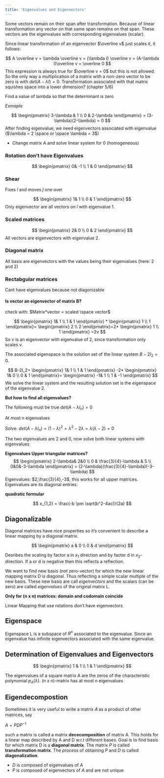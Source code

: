 ```yaml
---
title: 'Eigenvalues and Eigenvectors'
---
```

Some vectors remain on their span after transformation. Because of linear transformation any vector on that same span remains on that span. These vectors are the eigenvalues with corresponding eigenvalues (scalar). 

Since linear transformation of an eigenvector $\overline v$ just scales it, it follows:

$$
A \overline v = \lambda \overline v
= (\lambda I) \overline v
= (A-\lambda I)\overline v = \overline 0
$$
This expression is always true for $\overline v = 0$ but this is not allowed. So the only way a multiplication of a matrix with a non-zero vector to be zero is with $det(A-\lambda I)=0$. Transformation associated with that matrix squishes space into a lower dimension? (chapter 5/6)

:::{.callout-note}
Find a value of lambda so that the determinant is zero
:::

*Exmaple*

$$
\begin{pmatrix} 
3-\lambda & 1 \\
0 & 2-\lambda
\end{pmatrix}
= (3-\lambda)(2-\lambda) = 0
$$
After finding eigenvalue, we need eigenvectors associated with eigenvalue ($\lambda = 2 \space or \space \lambda = 3$)

- Change matrix A and solve linear system for 0 (homogeneous)

### Rotation don't have Eigenvalues

$$
\begin{pmatrix} 
0& -1 \\
1 & 0
\end{pmatrix}
$$

### Shear

Fixes $î$ and moves $\hat j$ one over

$$
\begin{pmatrix} 
1& 1 \\
0 & 1
\end{pmatrix}
$$
Only eigenvector are all vectors on $î$ with eigenvalue 1. 

### Scaled matrices

$$
\begin{pmatrix} 
2& 0 \\
0 & 2
\end{pmatrix}
$$
All vectors are eigenvectors with eigenvalue 2. 

### Diagonal matrix

All basis are eigenvectors with the values being their eigenvalues (here: 2 and 2)

### Rectabgular matrices

Cant have eigenvalues because not diagonizable

#### Is vector an eigenvector of matrix B?

check with: $Matrix*vector = scaled \space vector$


$$
\begin{pmatrix} 
    1& 1 \\
    1 & 1
\end{pmatrix} * 
\begin{pmatrix} 
    1 \\
    1
\end{pmatrix}=
\begin{pmatrix} 
    2 \\
    2
\end{pmatrix}=2*
\begin{pmatrix} 
    1 \\
    1
\end{pmatrix} =2v
$$
So $v$ is an eigenvector with eigenvalue of 2, since transformation only scales v.  

The associated eigenspace is the solution set of the linear system $B-2I_2=0$.

$$
B-2I_2=
\begin{pmatrix} 
    1& 1 \\
    1 & 1
\end{pmatrix} -2*
\begin{pmatrix} 
    1& 0 \\
    0 & 1
\end{pmatrix}= 
\begin{pmatrix} 
    -1& 1 \\
    1 & -1
\end{pmatrix}
$$
We solve the linear system and the resulting solution set is the eigenspace of the eigenvalue 2. 

**But how to find all eigenvalues?**

The following must be true $det(A-\lambda I_n)= 0$

:::{.callout-note}
At most n eigenvalues
:::

Solve: $det(A-\lambda I_n)= (1-\lambda)^2 = \lambda^2-2\lambda = \lambda(\lambda-2)=0$

The two eigenvalues are 2 and 0, now solve both linear systems with eigenvalues

**Eigenvalues Upper triangular matrices?**
$$
\begin{pmatrix} 
    2-\lambda& 2&0 \\
    0 & \frac{3}{4}-\lambda & 5 \\
    0&0&-3-\lambda
\end{pmatrix} = (2-\lambda)(\frac{3}{4}-\lambda)(-3-\lambda)
$$
Eigenvalues: $2,\frac{3}{4},-3$, this works for all upper matrices. Eigenvalues are its diagonal entries.

**quadratic formular**

$$
x_{1,2} = \frac{-b \pm \sqrt(b^2-4ac)}{2a} 
$$ 

## Diagonalizable 
Diagonal matrices have nice properties so it's convenient to describe a linear mapping by a diagonal matrix.

$$
\begin{pmatrix} 
a & 0 \\
0 & d
\end{pmatrix}
$$

Desribes the scaling by factor a in $x_1$ direction and by factor d in $x_2$-direction. If a or d is negative then this reflects a reflection.

:::{.callout-note}
We want to find new basis (not zero-vector) for which the new linear mapping matrix D is diagonal. Thus reflecting a simple scalar multiple of the new basis. 
These new basis are call *eigenvectors* and the scalars (can be zero) are called *eigenvalues* of the original matrix L.

**Only for (n x n) matrices: domain and codomain coincide**
:::

Linear Mapping that use rotations don't have eigenvectors

## Eigenspace

Eigenspace L is a subspace of $R^n$ associated to the eigenvalue. Since an eigenvalue has infinite eigenvectors associated with the same eigenvalue. 

## Determination of Eigenvalues and Eigenvectors

$$
\begin{pmatrix} 
1 & 1 \\
1 & 1
\end{pmatrix}
$$

:::{.callout-note}
The eigenvalues of a square matrix A are the zeros of the characteristic polynomial $p_A(\lambda)$.
(n x n)-matrix has at most n eigenvalues
:::

## Eigendecompostion

Sometimes it is very useful to write a matrix 𝐴 as a product of other matrices, say

$A=PDP^{-1}$

such a matrix is called a matrix **dececomposition** of matrix A. This holds for a linear map described by A and D w.r.t different bases. Goal is to find basis for which matrix D is a **diagonal matrix**. The matrix $P$ is called **transformation matrix**. The *process* of obtaining $P$ and $D$ is called **diagonalization**.

- $D$ is composed of eigenvalues of $A$
- $P$ is composed of eigenvectors of $A$ and are not unique
